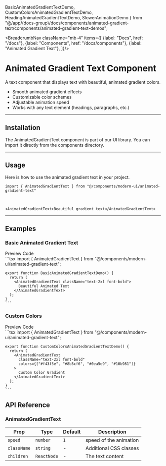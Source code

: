  BasicAnimatedGradientTextDemo,
  CustomColorsAnimatedGradientTextDemo,
  HeadingAnimatedGradientTextDemo,
  SlowerAnimationDemo
} from "@/app/(docs-group)/docs/components/animated-gradient-text/components/animated-gradient-text-demos";

<BreadcrumbNav className="mb-4" items={[
  {label: "Docs", href: "/docs"},
  {label: "Components", href: "/docs/components"},
  {label: "Animated Gradient Text"},
]}/>

<PreviewAnimatedGradientText/>

# Animated Gradient Text Component

A text component that displays text with beautiful, animated gradient colors.

- Smooth animated gradient effects
- Customizable color schemes
- Adjustable animation speed
- Works with any text element (headings, paragraphs, etc.)

---

## Installation

The AnimatedGradientText component is part of our UI library. You can import it directly from the components directory.

<AnimatedGradientTextInstallation/>

---

## Usage

Here is how to use the animated gradient text in your project.

```tsx
import { AnimatedGradientText } from "@/components/modern-ui/animated-gradient-text"
```

<br/>

```tsx
<AnimatedGradientText>Beautiful gradient text</AnimatedGradientText>
```

---

## Examples

### Basic Animated Gradient Text

<Tabs defaultValue="preview">
  <TabsList>
    <TabsTrigger value="preview">Preview</TabsTrigger>
    <TabsTrigger value="code">Code</TabsTrigger>
  </TabsList>
  <TabsContent value="preview" className="p-6 border rounded-md mt-2 relative min-h-[200px]">
    <div className="absolute inset-0 bg-[radial-gradient(#80808080_1px,transparent_1px)] [background-size:16px_16px] opacity-50"></div>
    <div className="flex justify-center items-center h-full z-10 relative min-h-[200px]">
      <BasicAnimatedGradientTextDemo />
    </div>
  </TabsContent>
  <TabsContent value="code">
    ```tsx
    import { AnimatedGradientText } from "@/components/modern-ui/animated-gradient-text";

    export function BasicAnimatedGradientTextDemo() {
      return (
        <AnimatedGradientText className="text-2xl font-bold">
          Beautiful Animated Text
        </AnimatedGradientText>
      );
    }
    ```
  </TabsContent>
</Tabs>

### Custom Colors

<Tabs defaultValue="preview">
  <TabsList>
    <TabsTrigger value="preview">Preview</TabsTrigger>
    <TabsTrigger value="code">Code</TabsTrigger>
  </TabsList>
  <TabsContent value="preview" className="p-6 border rounded-md mt-2 relative min-h-[200px]">
    <div className="absolute inset-0 bg-[radial-gradient(#80808080_1px,transparent_1px)] [background-size:16px_16px] opacity-50"></div>
    <div className="flex justify-center items-center h-full z-10 relative min-h-[200px]">
      <CustomColorsAnimatedGradientTextDemo />
    </div>
  </TabsContent>
  <TabsContent value="code">
    ```tsx
    import { AnimatedGradientText } from "@/components/modern-ui/animated-gradient-text";

    export function CustomColorsAnimatedGradientTextDemo() {
      return (
        <AnimatedGradientText 
          className="text-2xl font-bold"
          colors={["#f43f5e", "#8b5cf6", "#0ea5e9", "#10b981"]}
        >
          Custom Color Gradient
        </AnimatedGradientText>
      );
    }
    ```
  </TabsContent>
</Tabs>


## API Reference

### AnimatedGradientText

| Prop | Type | Default | Description |
|------|------|---------|-------------|
| `speed` | `number` | `1` | speed of the animation |
| `className` | `string` | - | Additional CSS classes |
| `children` | `ReactNode` | - | The text content | 
